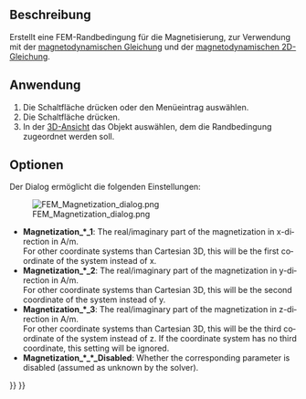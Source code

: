 <languages/>

{{Docnav/de
|[[FEM_ConstraintCurrentDensity/de|RandbedingungStromdichte]]
|[[FEM_ElectricChargeDensity/de|ElektrischeLadungsdichte]]
|[[FEM_Workbench/de|FEM]]
|IconL=FEM_ConstraintCurrentDensity.svg
|IconR=FEM_ConstraintElectricChargeDensity.svg
|IconC=Workbench_FEM.svg
}}

{{GuiCommandContainer|
{{GuiCommand/de
|Name=FEM ConstraintMagnetization
|Name/de=FEM RandbedingungMagnetisierung
|MenuLocation= Modell → Elektromagnetische Randbedingungen → Randbedingung Magnetisierung
|Workbenches=[[FEM_Workbench/de|FEM]]
|Version=0.21
|SeeAlso=[[FEM_EquationMagnetodynamic/de|MagnetodynamischeGleichung]], [[FEM_EquationMagnetodynamic2D/de|Magnetodynamische2DGleichung]]
}}
{{GuiCommandFemInfo/de
|Solvers=Elmer
}}
}}

<span id="Description"></span>
==Beschreibung==

Erstellt eine FEM-Randbedingung für die Magnetisierung, zur Verwendung mit der [[FEM_EquationMagnetodynamic/de|magnetodynamischen Gleichung]] und der [[FEM_EquationMagnetodynamic2D/de|magnetodynamischen 2D-Gleichung]].

<span id="Usage"></span>
==Anwendung==

<div class="mw-translate-fuzzy">
# Die Schaltfläche {{Button|[[Image:FEM_ConstraintMagnetization.svg|16px]] [[FEM_ConstraintMagnetization/de|Randbedingung Magnetisierung]]}} drücken oder den Menüeintrag {{MenuCommand|Modell → Elektromagnetische Randbedingungen → [[Image:FEM_ConstraintMagnetization.svg|16px]] Randbedingung Magnetisierung}} auswählen.
# Die Schaltfläche {{Button|Hinzufügen}} drücken.
# In der [[3D_view/de|3D-Ansicht]] das Objekt auswählen, dem die Randbedingung zugeordnet werden soll.
</div>

<span id="Options"></span>
==Optionen==

Der Dialog ermöglicht die folgenden Einstellungen:

[[Image:FEM_Magnetization_dialog.png]]

<div lang="en" dir="ltr" class="mw-content-ltr">
* '''Magnetization_*_1''': The real/imaginary part of the magnetization in x-direction in A/m.</br> For other coordinate systems than Cartesian 3D, this will be the first coordinate of the system instead of x.
* '''Magnetization_*_2''': The real/imaginary part of the magnetization in y-direction in A/m.</br> For other coordinate systems than Cartesian 3D, this will be the second coordinate of the system instead of y.
* '''Magnetization_*_3''': The real/imaginary part of the magnetization in z-direction in A/m.</br> For other coordinate systems than Cartesian 3D, this will be the third coordinate of the system instead of z. If the coordinate system has no third coordinate, this setting will be ignored.
* '''Magnetization_*_*_Disabled''': Whether the corresponding parameter is disabled (assumed as unknown by the solver).
</div> 


{{Docnav/de
|[[FEM_ConstraintCurrentDensity/de|RandbedingungStromdichte]]
|[[FEM_ElectricChargeDensity/de|ElektrischeLadungsdichte]]
|[[FEM_Workbench/de|FEM]]
|IconL=FEM_ConstraintCurrentDensity.svg
|IconR=FEM_ConstraintElectricChargeDensity.svg
|IconC=Workbench_FEM.svg
}}

{{FEM Tools navi{{#translation:}}}}
{{Userdocnavi{{#translation:}}}}